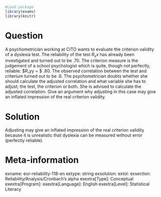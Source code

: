 ```{r, echo = FALSE, results = "hide"}
#Load package
library(exams)
library(knitr)
```
Question
========
A psychometrician working at CITO wants to evaluate the criterion validity of a dyslexia test. The reliability of the test $R_xx$ has already been investigated and turned out to be .70. The criterion measure is the judgement of a school psychologist which is quite, though not perfectly, reliable: $R_yy = $ .80. The observed correlation between the test and criterium turned out to be .6. The psychometrician doubts whether she should calculate the adjusted correlation and what variable she has to adjust; the test, the criterion or both. She is advised to calculate the adjusted correlation. Give an argument why adjusting in this case may give an inflated impression of the real criterion validity.


Solution
========
Adjusting may give an inflated impression of the real criterion validity because it is unrealistic that dyslexia can be measured without error (perfectly reliable).


Meta-information
================
exname: eur-reliability-118-en
extype: string
exsolution: 
extol: 
exsection: Reliability/Analysis/Cronbach's alpha
exextra[Type]: Conceptual
exextra[Program]: 
exextra[Language]: English
exextra[Level]: Statistical Literacy